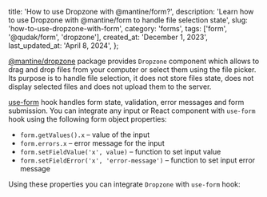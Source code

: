 
  title: 'How to use Dropzone with @mantine/form?',
  description:
    'Learn how to use Dropzone with @mantine/form to handle file selection state',
  slug: 'how-to-use-dropzone-with-form',
  category: 'forms',
  tags: ['form', '@qudak/form', 'dropzone'],
  created_at: 'December 1, 2023',
  last_updated_at: 'April 8, 2024',
};


[@mantine/dropzone](https://mantine.dev/others/dropzone/) package provides `Dropzone`
component which allows to drag and drop files from your computer or select them using
the file picker. Its purpose is to handle file selection, it does not store files state,
does not display selected files and does not upload them to the server.

[use-form](https://mantine.dev/form/use-form/) hook handles form state, validation,
error messages and form submission. You can integrate any input or React component
with `use-form` hook using the following form object properties:

- `form.getValues().x` – value of the input
- `form.errors.x` – error message for the input
- `form.setFieldValue('x', value)` – function to set input value
- `form.setFieldError('x', 'error-message')` – function to set input error message

Using these properties you can integrate `Dropzone` with `use-form` hook:

<Demo data={DropzoneForm} />
